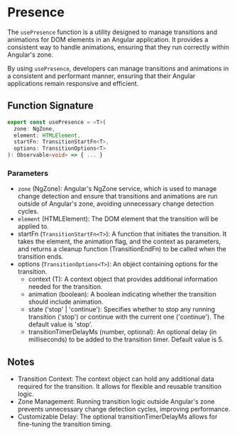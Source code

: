 
<Meta title="Primitives/Presence" />

# Presence

The `usePresence` function is a utility designed to manage transitions and animations
for DOM elements in an Angular application.
It provides a consistent way to handle animations, ensuring that they run correctly within Angular's zone.

By using `usePresence`, developers can manage transitions and animations in a consistent and performant manner, ensuring that their Angular applications remain responsive and efficient.

## Function Signature

```typescript
export const usePresence = <T>(
  zone: NgZone,
  element: HTMLElement,
  startFn: TransitionStartFn<T>,
  options: TransitionOptions<T>
): Observable<void> => { ... }

```

### Parameters

* `zone` (NgZone): Angular's NgZone service, which is used to manage change detection and ensure that transitions and animations are run outside of Angular's zone, avoiding unnecessary change detection cycles.
* `element` (HTMLElement): The DOM element that the transition will be applied to.
* startFn (`TransitionStartFn<T>`): A function that initiates the transition. It takes the element, the animation flag, and the context as parameters, and returns a cleanup function (TransitionEndFn) to be called when the transition ends.
* options (`TransitionOptions<T>`): An object containing options for the transition.
  * context (T): A context object that provides additional information needed for the transition.
  * animation (boolean): A boolean indicating whether the transition should include animation.
  * state ('stop' | 'continue'): Specifies whether to stop any running transition ('stop') or continue with the current one ('continue'). The default value is 'stop'.
  * transitionTimerDelayMs (number, optional): An optional delay (in milliseconds) to be added to the transition timer. Default value is 5.

## Notes

* Transition Context: The context object can hold any additional data required for the transition. It allows for flexible and reusable transition logic.
* Zone Management: Running transition logic outside Angular's zone prevents unnecessary change detection cycles, improving performance.
* Customizable Delay: The optional transitionTimerDelayMs allows for fine-tuning the transition timing.
